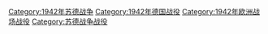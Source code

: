 [[Category:1942年苏德战争|Category:1942年苏德战争]]
[[Category:1942年德国战役|Category:1942年德国战役]]
[[Category:1942年欧洲战场战役|Category:1942年欧洲战场战役]]
[[Category:苏德战争战役|Category:苏德战争战役]]